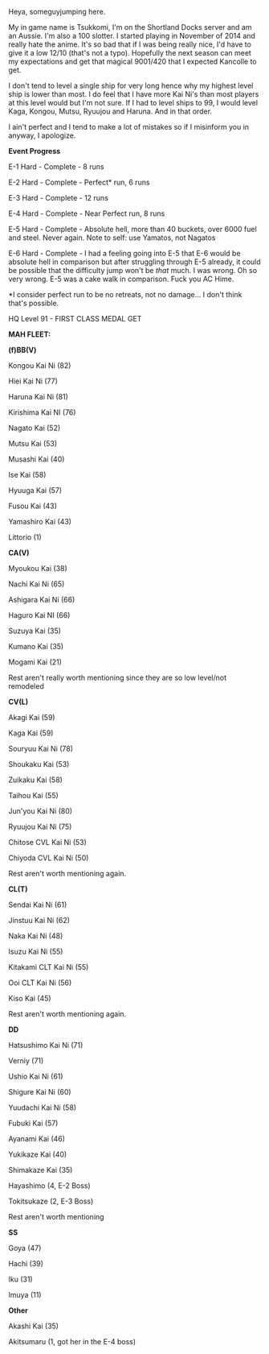 Heya, someguyjumping here. 

My in game name is Tsukkomi, I'm on the Shortland Docks server and am an Aussie. I'm also a 100 slotter. I started playing in November of 2014 and really hate the anime. It's so bad that if I was being really nice, I'd have to give it a low 12/10 (that's not a typo). Hopefully the next season can meet my expectations and get that magical 9001/420 that I expected Kancolle to get.

I don't tend to level a single ship for very long hence why my highest level ship is lower than most. I do feel that I have more Kai Ni's than most players at this level would but I'm not sure. If I had to level ships to 99, I would level Kaga, Kongou, Mutsu, Ryuujou and Haruna. And in that order.

I ain't perfect and I tend to make a lot of mistakes so if I misinform you in anyway, I apologize. 

'''Event Progress'''

E-1 Hard - Complete - 8 runs

E-2 Hard - Complete - Perfect* run, 6 runs

E-3 Hard - Complete - 12 runs

E-4 Hard - Complete - Near Perfect run, 8 runs

E-5 Hard - Complete - Absolute hell, more than 40 buckets, over 6000 fuel and steel. Never again. Note to self: use Yamatos, not Nagatos

E-6 Hard - Complete - I had a feeling going into E-5 that E-6 would be absolute hell in comparison but after struggling through E-5 already, it could be possible that the difficulty jump won't be ''that'' much. I was wrong. Oh so very wrong. E-5 was a cake walk in comparison. Fuck you AC Hime. 

<nowiki>*</nowiki>I consider perfect run to be no retreats, not no damage... I don't think that's possible. 

HQ Level 91 - FIRST CLASS MEDAL GET

'''MAH FLEET:'''

'''(f)BB(V)'''

Kongou Kai Ni (82)

Hiei Kai Ni (77)

Haruna Kai Ni (81)

Kirishima Kai NI (76)

Nagato Kai (52)

Mutsu Kai (53)

Musashi Kai (40)

Ise Kai (58)

Hyuuga Kai (57)

Fusou Kai (43)

Yamashiro Kai (43)

Littorio (1)

'''CA(V)'''

Myoukou Kai (38)

Nachi Kai Ni (65)

Ashigara Kai Ni (66)

Haguro Kai NI (66)

Suzuya Kai (35)

Kumano Kai (35)

Mogami Kai (21)

Rest aren't really worth mentioning since they are so low level/not remodeled

'''CV(L)'''

Akagi Kai (59)

Kaga Kai (59)

Souryuu Kai Ni (78)

Shoukaku Kai (53)

Zuikaku Kai (58)

Taihou Kai (55)

Jun'you Kai Ni (80)

Ryuujou Kai Ni (75)

Chitose CVL Kai Ni (53)

Chiyoda CVL Kai Ni (50)

Rest aren't worth mentioning again.

'''CL(T)'''

Sendai Kai Ni (61)

Jinstuu Kai Ni (62)

Naka Kai Ni (48)

Isuzu Kai Ni (55)

Kitakami CLT Kai Ni (55)

Ooi CLT Kai Ni (56)

Kiso Kai (45) 

Rest aren't worth mentioning again. 

'''DD'''

Hatsushimo Kai Ni (71)

Verniy (71)

Ushio Kai Ni (61)

Shigure Kai Ni (60)

Yuudachi Kai Ni (58)

Fubuki Kai (57)

Ayanami Kai (46)

Yukikaze Kai (40)

Shimakaze Kai (35)

Hayashimo (4, E-2 Boss)

Tokitsukaze (2, E-3 Boss)

Rest aren't worth mentioning

'''SS'''

Goya (47)

Hachi (39)

Iku (31)

Imuya (11)

'''Other'''

Akashi Kai (35)

Akitsumaru (1, got her in the E-4 boss)